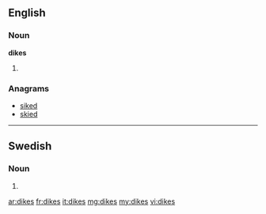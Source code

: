 ==English==

===Noun===
'''dikes'''

# {{plural of|dike}}

===Anagrams===
* [[siked#English|siked]]
* [[skied#English|skied]]

----

==Swedish==

===Noun===
{{head|sv|noun form}}

# {{sv-noun-form-indef-gen|dike}}

[[ar:dikes]]
[[fr:dikes]]
[[it:dikes]]
[[mg:dikes]]
[[my:dikes]]
[[vi:dikes]]